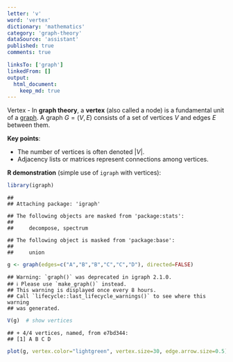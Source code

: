 ```yaml
---
letter: 'v'
word: 'vertex'
dictionary: 'mathematics'
category: 'graph-theory'
dataSource: 'assistant'
published: true
comments: true

linksTo: ['graph']
linkedFrom: []
output:
  html_document:
    keep_md: true
---
```




<a id="vertex">Vertex</a> - In **graph theory**, a **vertex** (also called a node) is a fundamental unit of a [graph](#graph). A graph $G=(V,E)$ consists of a set of vertices $V$ and edges $E$ between them.

**Key points**:
- The number of vertices is often denoted $|V|$.
- Adjacency lists or matrices represent connections among vertices.

**R demonstration** (simple use of `igraph` with vertices):


``` r
library(igraph)
```

```
## 
## Attaching package: 'igraph'
```

```
## The following objects are masked from 'package:stats':
## 
##     decompose, spectrum
```

```
## The following object is masked from 'package:base':
## 
##     union
```

``` r
g <- graph(edges=c("A","B","B","C","C","D"), directed=FALSE)
```

```
## Warning: `graph()` was deprecated in igraph 2.1.0.
## ℹ Please use `make_graph()` instead.
## This warning is displayed once every 8 hours.
## Call `lifecycle::last_lifecycle_warnings()` to see where this warning
## was generated.
```

``` r
V(g)  # show vertices
```

```
## + 4/4 vertices, named, from e7bd344:
## [1] A B C D
```

``` r
plot(g, vertex.color="lightgreen", vertex.size=30, edge.arrow.size=0.5)
```

<Figure src="/Users/work/Coding/derecksprojects/derecksnotes.com-playground/derecksnotes.com/client/src/app/dictionaries/mathematics/definitions/mathematics_graph-theory_v_vertex_files/figure-html/unnamed-chunk-1-1.png">
	
</Figure>
